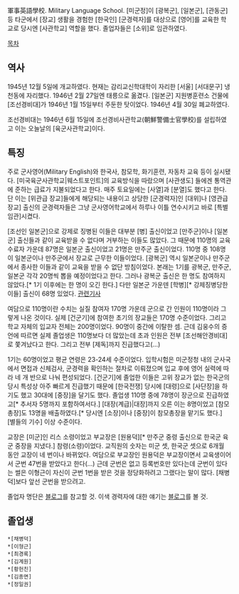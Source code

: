 軍事英語學校. Military Language School. [미군정]이 [광복군], [일본군], [관동군] 등 타군에서 [장교] 생활을 경험한 [한국인] [군경력자]를 대상으로 [영어]를 교육한 학교로 당시엔 [사관학교] 역할을 했다. 졸업자들은 [소위]로 임관하였다.

[[목차]]
== 역사 ==
1945년 12월 5일에 개교하였다. 현재는 감리교신학대학이 자리한 [서울] [서대문구] 냉천동에 자리했다. 1946년 2월 27일엔 태릉으로 옮겼다. [일본군] 지원병훈련소 건물에 [조선경비대]가 1946년 1월 15일부터 주둔한 탓이었다. 1946년 4월 30일 폐교하였다.

조선경비대는 1946년 6월 15일에 조선경비사관학교(朝鮮警備士官學校)를 설립하였고 이는 오늘날의 [육군사관학교]이다.
== 특징 ==
주로 군사영어(Military English)와 한국사, 참모학, 화기훈련, 자동차 교육 등이 실시됐다. [미국육군사관학교|웨스트포인트]의 교육방식을 따랐으며 [사관생도] 들에겐 통역관에 준하는 급료가 지불되었다고 한다. 매주 토요일에는 [사열]과 [분열]도 했다고 한다. 단 이는 [위관급 장교]들에게 해당되는 내용이고 상당한 [군경력자]인 [대위]나 [영관급 장교] 출신의 군경력자들은 그냥 군사영어학교에서 하루나 이틀 연수시키고 바로 [특별임관]시켰다.

[조선인 일본군]으로 강제로 징병된 이들은 대부분 [병] 출신이었고 [만주군]이나 [일본군] 출신들과 같이 교육받을 수 없다며 거부하는 이들도 많았다. 그 때문에 110명의 교육수료자 가운데 87명은 일본군 출신이었고 21명은 만주군 출신이었다. 110명 중 108명이 일본군이나 만주군에서 장교로 근무한 이들이었다. [광복군] 역시 일본군이나 만주군에서 종사한 이들과 같이 교육을 받을 수 없단 방침이었다. 본래는 1기를 광복군, 만주군, 일본군 각각 20명씩 뽑을 예정이었다고 한다. 그러나 광복군 출신은 한 명도 참여하지 않았다.[* 1기 이후에는 한 명이 오긴 한다.] 다만 일본군 가운덴 [학병][* 강제징병당한 이들] 출신이 68명 있었다. [http://www.chosun.com/national/news/200508/200508160269.html 관련기사]

여담으로 110명이란 수치는 실질 참여자 170명 가운데 군으로 간 인원이 110명이라 그렇게 나온 것이다. 실제 [건군기]에 참여한 초기의 장교들은 170명 수준이었다. 그리고 학교 자체의 입교자 전체는 200명이었다. 90명이 중간에 이탈한 셈. 근데 김웅수의 증언에 따르면 실제 졸업생은 110명보다 더 많았는데 초과 인원은 전부 [조선해안경비대]로 쫓겨났다고 한다. 그리고 전부 [제독]까지 진급했다고(...)

1기는 60명이었고 평균 연령은 23-24세 수준이었다. 입학시험은 미군정청 내의 군사국에서 면접과 신체검사, 군경력을 확인하는 절차로 이뤄졌으며 입교 후에 영어 실력에 따라 네 개 반으로 나눠 편성되었다. [건군기]에 졸업한 이들은 고위 장교가 없는 한국군의 당시 특성상 아주 빠르게 진급했기 때문에 [한국전쟁] 당시에 [대령]으로 [사단장]을 하기도 했고 30대에 [중장]을 달기도 했다. 졸업생 110명 중에 78명이 장군으로 진급하였고[* 추서자 5명까지 포함하여서다.] [대장(계급)|대장]까지 오른 이는 8명이었고 [참모총장]도 13명을 배출하였다.[* 당시엔 [소장]이나 [중장]이 참모총장을 맡기도 했다.] [별들의 기수] 이상 수준이다.

교장은 [미군]인 리스 소령이었고 부교장은 [원용덕][* 만주군 중령 출신으로 한국군 육군 중장을 지냈다.] 참령(소령)이었다. 교직원의 숫자는 미군 셋, 한국군 셋으로 6개월 동안 교장이 네 번이나 바뀌었다. 여담으로 부교장인 원용덕은 부교장이면서 교육생이어서 군번 47번을 받았다고 한다(...) 근데 군번은 없고 등록번호만 있다는데 군번이 있다는 썰은 이형근이 자신이 군번 1번을 받은 것을 정당화하려고 그랬다는 말이 많다. [채병덕]보다 앞선 군번을 받으려고.

졸업자 명단은 [http://blog.daum.net/jink062/15670109 블로그]를 참고할 것. 이색 경력자에 대한 얘기는 [http://mnd-nara.tistory.com/1165 블로그]를 볼 것.
== 졸업생 ==
 *[채병덕]
 *[이형근]
 *[최경록]
 *[김계원]
 *[황헌친]
 *[김종면]
 *[정일권]
